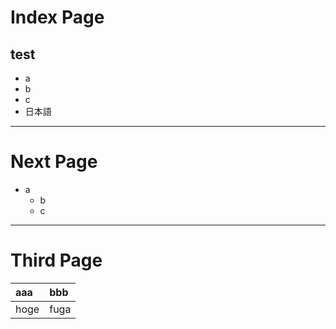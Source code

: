 

# Index Page

## test

- a
- b
- c
- 日本語

---

# Next Page

- a
  - b
  - c

---

# Third Page

| aaa  | bbb  |
| :--- | :--- |
| hoge | fuga |
